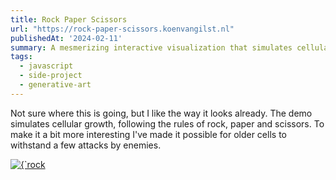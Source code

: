 ```yaml
---
title: Rock Paper Scissors
url: "https://rock-paper-scissors.koenvangilst.nl"
publishedAt: '2024-02-11'
summary: A mesmerizing interactive visualization that simulates cellular growth and competition, following the classic rules of rock, paper, and scissors. Each cell type dominates another while being vulnerable to the third, creating complex patterns of territorial expansion and contraction across the canvas.
tags:
  - javascript
  - side-project
  - generative-art
---
```


Not sure where this is going, but I like the way it looks already. The demo simulates cellular growth, following the rules of rock, paper and scissors. To make it a bit more interesting I've made it possible for older cells to withstand a few attacks by enemies.

<a href="https://rock-paper-scissors.koenvangilst.nl" target="_blank">
  <Image
    alt={`rock paper scissors screenshot`}
    src={`/static/images/rock-paper-scissors.jpg`}
    width={2188}
    height={1610}
  />
</a>
